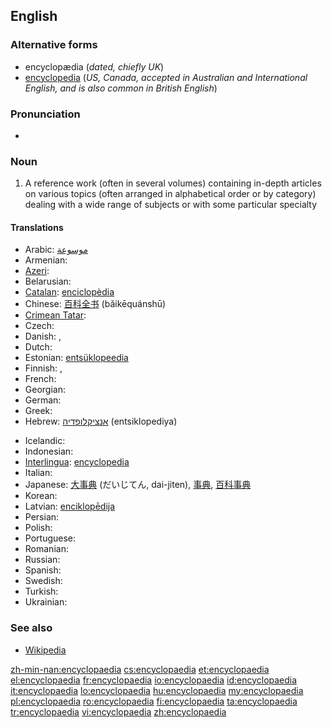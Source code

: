 {{wikipedia}}
{{also|encyclopedia}}
==English==

===Alternative forms===
* encyclopædia (''dated, chiefly UK'')
* [[encyclopedia]] (''US, Canada, accepted in Australian and International English, and is also common in British English'')

===Pronunciation===
* {{audio|en-us-encyclopaedia.ogg|Audio (US)}}
*: {{rhymes|iːdiə}}

===Noun===
{{en-noun|pl=encyclopaedias|pl2=encyclopaediae}}

# {{context|mostly|_|UK}} A reference work (often in several volumes) containing in-depth articles on various topics (often arranged in alphabetical order or by category) dealing with a wide range of subjects or with some particular specialty

====Translations====
{{trans-top|reference book}}
* Arabic: [[موسوعة]]
* Armenian: {{t-|hy|հանրագիտարան|tr=hanragitaran}}
* [[Azeri]]: {{t-|az|ensiklopediya|xs=Azeri}}
* Belarusian: {{t|be|энцыклапедыя|f|tr=èncyklapedyja|xs=Belarusian}}
* [[Catalan]]: [[enciclopèdia]]
* Chinese: [[百科全书]] (bǎikēquánshū)
* [[Crimean Tatar]]: {{tø|crh|entsiklopediya}}
* Czech: {{t+|cs|encyklopedie|f}}
* Danish: {{t|da|leksikon}}, {{t|da|encyklopædi}}
* Dutch: {{t+|nl|encyclopedie|m}}
* Estonian: [[entsüklopeedia]]
* Finnish: {{t+|fi|tietosanakirja}}, {{t+|fi|ensyklopedia}}
* French: {{t+|fr|encyclopédie|f}}
* Georgian: {{t-|ka|ენციკლოპედია|tr=enc’iklopedia|sc=Geor|xs=Georgian}}
* German: {{t+|de|Lexikon|n}}
* Greek: {{t+|el|εγκυκλοπαίδεια|f|tr=egkyklopaídeia}}
* Hebrew: [[אנציקלופדיה]] (entsiklopediya) {{n}}
{{trans-mid}}
* Icelandic: {{t+|is|alfræðirit|n}}
* Indonesian: {{t+|id|ensiklopedia|xs=Indonesian}}
* [[Interlingua]]: [[encyclopedia]]
* Italian: {{t+|it|enciclopedia|f}}
* Japanese: [[大事典]] (だいじてん, dai-jiten), [[事典]], [[百科事典]]
* Korean: {{t+|ko|백과사전|sc=Hang}}
* Latvian: [[enciklopēdija]] {{f}}
* Persian: {{t-|fa|دانشنامه|tr=dâneshnâmeh|xs=Persian}}
* Polish: {{t+|pl|encyklopedia|f}}
* Portuguese: {{t+|pt|enciclopédia|f}}
* Romanian: {{t+|ro|enciclopedie|f}}
* Russian: {{t+|ru|энциклопедия|f|tr=enciklopédija}}
* Spanish: {{t+|es|enciclopedia|m}}
* Swedish: {{t+|sv|encyklopedi}}
* Turkish: {{t+|tr|ansiklopedi}}
* Ukrainian: {{t|uk|енциклопедія|f|tr=enciklopédija|xs=Ukrainian}}
{{trans-bottom}}

===See also===
* [[Wikipedia]]

[[zh-min-nan:encyclopaedia]]
[[cs:encyclopaedia]]
[[et:encyclopaedia]]
[[el:encyclopaedia]]
[[fr:encyclopaedia]]
[[io:encyclopaedia]]
[[id:encyclopaedia]]
[[it:encyclopaedia]]
[[lo:encyclopaedia]]
[[hu:encyclopaedia]]
[[my:encyclopaedia]]
[[pl:encyclopaedia]]
[[ro:encyclopaedia]]
[[fi:encyclopaedia]]
[[ta:encyclopaedia]]
[[tr:encyclopaedia]]
[[vi:encyclopaedia]]
[[zh:encyclopaedia]]